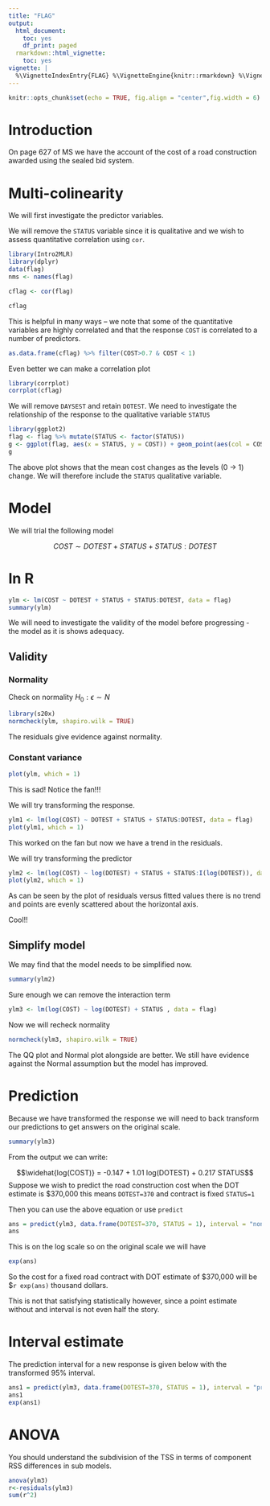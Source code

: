 ```yaml
---
title: "FLAG"
output:
  html_document:
    toc: yes
    df_print: paged
  rmarkdown::html_vignette:
    toc: yes
vignette: |
  %\VignetteIndexEntry{FLAG} %\VignetteEngine{knitr::rmarkdown} %\VignetteEncoding{UTF-8}
---
```


```r
knitr::opts_chunk$set(echo = TRUE, fig.align = "center",fig.width = 6)
```

# Introduction

On page 627 of MS we have the account of the cost of a road construction awarded using the sealed bid system.


# Multi-colinearity

We will first investigate the predictor variables.

We will remove the `STATUS` variable since it is qualitative and we wish to assess quantitative correlation using `cor`.

```r
library(Intro2MLR)
library(dplyr)
data(flag)
nms <- names(flag)

cflag <- cor(flag)

cflag

```
This is helpful in many ways -- we note that some of the quantitative variables are highly correlated and that the response `COST` is correlated to a number of predictors.

```r
as.data.frame(cflag) %>% filter(COST>0.7 & COST < 1)
```



Even better we can make a correlation plot

```r
library(corrplot)
corrplot(cflag)
```



We will remove `DAYSEST` and retain `DOTEST`. We need to investigate the relationship of the response to the qualitative variable `STATUS`

```r
library(ggplot2)
flag <- flag %>% mutate(STATUS <- factor(STATUS))
g <- ggplot(flag, aes(x = STATUS, y = COST)) + geom_point(aes(col = COST)) 
g

```

The above plot shows that the mean cost changes as the levels (0 -> 1) change. We will therefore include the `STATUS` qualitative variable.

# Model

We will trial the following model

$$ COST \sim DOTEST + STATUS + STATUS:DOTEST $$

# In R

```r
ylm <- lm(COST ~ DOTEST + STATUS + STATUS:DOTEST, data = flag)
summary(ylm)
```


We will need to investigate the validity of the model before progressing - the model as it is shows adequacy.

## Validity

### Normality

Check on normality $H_0: \epsilon \sim N$

```r
library(s20x)
normcheck(ylm, shapiro.wilk = TRUE)
```

The residuals give evidence against normality.

### Constant variance

```r
plot(ylm, which = 1)
```


This is sad! Notice the fan!!!

We will try transforming the response.


```r


ylm1 <- lm(log(COST) ~ DOTEST + STATUS + STATUS:DOTEST, data = flag)
plot(ylm1, which = 1)

```

This worked on the fan but now we have a trend in the residuals.

We will try transforming the predictor 


```r

ylm2 <- lm(log(COST) ~ log(DOTEST) + STATUS + STATUS:I(log(DOTEST)), data = flag)
plot(ylm2, which = 1)
```

As can be seen by the plot of residuals versus fitted values there is no trend and points are evenly scattered about the horizontal axis.

Cool!!

## Simplify model

We may find that the model needs to be simplified now.

```r
summary(ylm2)
```

Sure enough we can remove the interaction term


```r
ylm3 <- lm(log(COST) ~ log(DOTEST) + STATUS , data = flag)
```



Now we will recheck normality

```r
normcheck(ylm3, shapiro.wilk = TRUE)
```

The QQ plot and Normal plot alongside are better. We still have evidence against the Normal assumption but the model has improved.

# Prediction

Because we have transformed the response we will need to back transform our predictions to get answers on the original scale.

```r
summary(ylm3)
```

From the output we can write:

$$\widehat{log(COST)} = -0.147 + 1.01 log(DOTEST) + 0.217 STATUS$$
Suppose we wish to predict the road construction cost when the DOT estimate is \$370,000 this means `DOTEST=370` and contract is fixed `STATUS=1`

Then you can use the above equation or use `predict`

```r
ans = predict(ylm3, data.frame(DOTEST=370, STATUS = 1), interval = "none")
ans
```


This is on the log scale so on the original scale we will have

```r
exp(ans)
```

So the cost for a fixed road contract with DOT estimate of \$370,000 will be \$`r exp(ans)` thousand dollars.

This is not that satisfying statistically however, since a point estimate without and interval is not even half the story.

# Interval estimate

The prediction interval for a new response is given below with the transformed 95\% interval.

```r
ans1 = predict(ylm3, data.frame(DOTEST=370, STATUS = 1), interval = "prediction")
ans1
exp(ans1)
```

# ANOVA

You should understand the subdivision of the TSS in terms of component RSS differences in sub models.

```r
anova(ylm3)
r<-residuals(ylm3)
sum(r^2)
```

